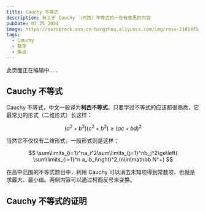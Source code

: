 ```yaml
---
title: Cauchy 不等式
description: 有关于 Cauchy （柯西）不等式的一些有意思的内容
pubDate: 07 25 2024
image: https://saroprock.oss-cn-hangzhou.aliyuncs.com/img/rose-2101475_1280.jpg
tags:
  - Cauchy
  - 数学
  - 集合
---
```



<Info>此页面正在编辑中……</Info>

## Cauchy 不等式

Cauchy 不等式，中文一般译为**柯西不等式**。只要学过不等式的应该都很熟悉，它最常见的形式（二维形式）长这样：

$$
(a^2+b^2)(c^2+b^2)\ge(ac+bd)^2
$$

当然它不仅仅有二维形式，一般形式则是这样：

$$
\sum\limits_{i=1}^na_i^2\sum\limits_{j=1}^nb_j^2\ge\left(	\sum\limits_{i=1}^n	a_ib_i\right)^2,(n\in\mathbb N^+)
$$

在高中范围的不等式题目中，利用 Cauchy 可以消去未知项得到常数项，也就是求最大、最小值。两侧内容可以通过柯西反号来变换。

## Cauchy 不等式的证明
